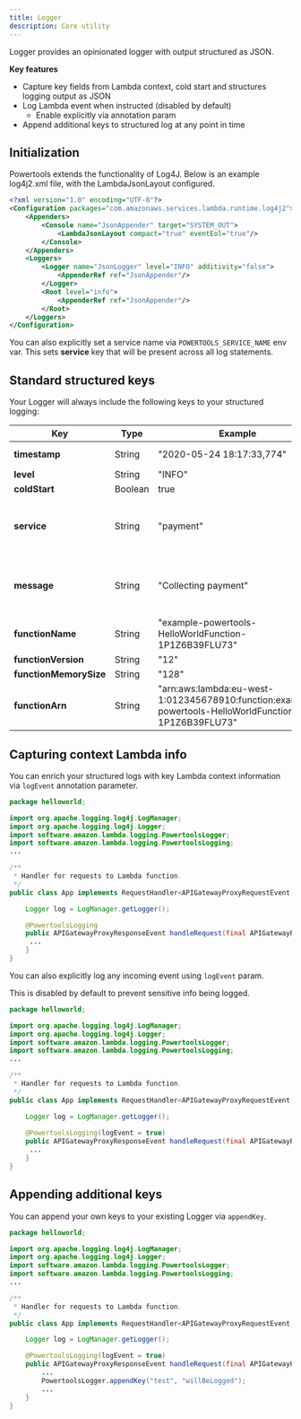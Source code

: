 ```yaml
---
title: Logger
description: Core utility
---
```



Logger provides an opinionated logger with output structured as JSON.

**Key features**

* Capture key fields from Lambda context, cold start and structures logging output as JSON
* Log Lambda event when instructed (disabled by default)
    - Enable explicitly via annotation param
* Append additional keys to structured log at any point in time

## Initialization

Powertools extends the functionality of Log4J. Below is an example log4j2.xml file, with the LambdaJsonLayout configured.

```xml
<?xml version="1.0" encoding="UTF-8"?>
<Configuration packages="com.amazonaws.services.lambda.runtime.log4j2">
    <Appenders>
        <Console name="JsonAppender" target="SYSTEM_OUT">
            <LambdaJsonLayout compact="true" eventEol="true"/>
        </Console>
    </Appenders>
    <Loggers>
        <Logger name="JsonLogger" level="INFO" additivity="false">
            <AppenderRef ref="JsonAppender"/>
        </Logger>
        <Root level="info">
            <AppenderRef ref="JsonAppender"/>
        </Root>
    </Loggers>
</Configuration>
```

You can also explicitly set a service name via `POWERTOOLS_SERVICE_NAME` env var. This sets **service** key that will be present across all log statements.

## Standard structured keys

Your Logger will always include the following keys to your structured logging:

Key | Type | Example | Description
------------------------------------------------- | ------------------------------------------------- | --------------------------------------------------------------------------------- | -------------------------------------------------
**timestamp** | String | "2020-05-24 18:17:33,774" | Timestamp of actual log statement
**level** | String | "INFO" | Logging level
**coldStart** | Boolean | true| ColdStart value.
**service** | String | "payment" | Service name defined. "service_undefined" will be used if unknown
**message** | String |  "Collecting payment" | Log statement value. Unserializable JSON values will be casted to string
**functionName**| String | "example-powertools-HelloWorldFunction-1P1Z6B39FLU73"
**functionVersion**| String | "12"
**functionMemorySize**| String | "128"
**functionArn**| String | "arn:aws:lambda:eu-west-1:012345678910:function:example-powertools-HelloWorldFunction-1P1Z6B39FLU73"


## Capturing context Lambda info

You can enrich your structured logs with key Lambda context information via `logEvent` annotation parameter.

```java:title=App.java
package helloworld;

import org.apache.logging.log4j.LogManager;
import org.apache.logging.log4j.Logger;
import software.amazon.lambda.logging.PowertoolsLogger;
import software.amazon.lambda.logging.PowertoolsLogging;
...

/**
 * Handler for requests to Lambda function.
 */
public class App implements RequestHandler<APIGatewayProxyRequestEvent, APIGatewayProxyResponseEvent> {

    Logger log = LogManager.getLogger();

    @PowertoolsLogging
    public APIGatewayProxyResponseEvent handleRequest(final APIGatewayProxyRequestEvent input, final Context context) {
     ...
    }
}
```

You can also explicitly log any incoming event using `logEvent` param.

<Note type="warning">
  This is disabled by default to prevent sensitive info being logged.
</Note><br/>

```java:title=App.java
package helloworld;

import org.apache.logging.log4j.LogManager;
import org.apache.logging.log4j.Logger;
import software.amazon.lambda.logging.PowertoolsLogger;
import software.amazon.lambda.logging.PowertoolsLogging;
...

/**
 * Handler for requests to Lambda function.
 */
public class App implements RequestHandler<APIGatewayProxyRequestEvent, APIGatewayProxyResponseEvent> {

    Logger log = LogManager.getLogger();
    
    @PowertoolsLogging(logEvent = true)
    public APIGatewayProxyResponseEvent handleRequest(final APIGatewayProxyRequestEvent input, final Context context) {
     ...
    }
}
```

## Appending additional keys

You can append your own keys to your existing Logger via `appendKey`.

```java:title=App.java
package helloworld;

import org.apache.logging.log4j.LogManager;
import org.apache.logging.log4j.Logger;
import software.amazon.lambda.logging.PowertoolsLogger;
import software.amazon.lambda.logging.PowertoolsLogging;
...

/**
 * Handler for requests to Lambda function.
 */
public class App implements RequestHandler<APIGatewayProxyRequestEvent, APIGatewayProxyResponseEvent> {

    Logger log = LogManager.getLogger();

    @PowertoolsLogging(logEvent = true)
    public APIGatewayProxyResponseEvent handleRequest(final APIGatewayProxyRequestEvent input, final Context context) {
        ...
        PowertoolsLogger.appendKey("test", "willBeLogged");
        ...
    }
}
```